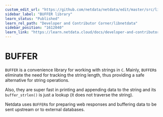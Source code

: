 ```yaml
---
custom_edit_url: "https://github.com/netdata/netdata/edit/master/src/libnetdata/buffer/README.md"
sidebar_label: "BUFFER library"
learn_status: "Published"
learn_rel_path: "Developer and Contributor Corner/libnetdata"
sidebar_position: "1612040"
learn_link: "https://learn.netdata.cloud/docs/developer-and-contributor-corner/libnetdata/buffer-library"
---
```


# BUFFER

`BUFFER` is a convenience library for working with strings in `C`.
Mainly, `BUFFER`s eliminate the need for tracking the string length, thus providing
a safe alternative for string operations.

Also, they are super fast in printing and appending data to the string and its `buffer_strlen()`
is just a lookup (it does not traverse the string).

Netdata uses `BUFFER`s for preparing web responses and buffering data to be sent upstream or
to external databases.
